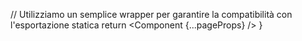 
  // Utilizziamo un semplice wrapper per garantire la compatibilità con l'esportazione statica
  return <Component {...pageProps} />
}